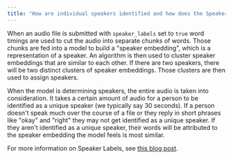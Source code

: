 ```yaml
---
title: "How are individual speakers identified and how does the Speaker Label feature work?"
---
```


When an audio file is submitted with `speaker_labels` set to `true` word timings are used to cut the audio into separate chunks of words. Those chunks are fed into a model to build a "speaker embedding", which is a representation of a speaker. An algorithm is then used to cluster speaker embeddings that are similar to each other. If there are two speakers, there will be two distinct clusters of speaker embeddings. Those clusters are then used to assign speakers.

When the model is determining speakers, the entire audio is taken into consideration. It takes a certain amount of audio for a person to be identified as a unique speaker (we typically say 30 seconds). If a person doesn't speak much over the course of a file or they reply in short phrases like "okay" and "right" they may not get identified as a unique speaker. If they aren't identified as a unique speaker, their words will be attributed to the speaker embedding the model feels is most similar.

For more information on Speaker Labels, see [this blog post](https://www.assemblyai.com/blog/top-speaker-diarization-libraries-and-apis).
